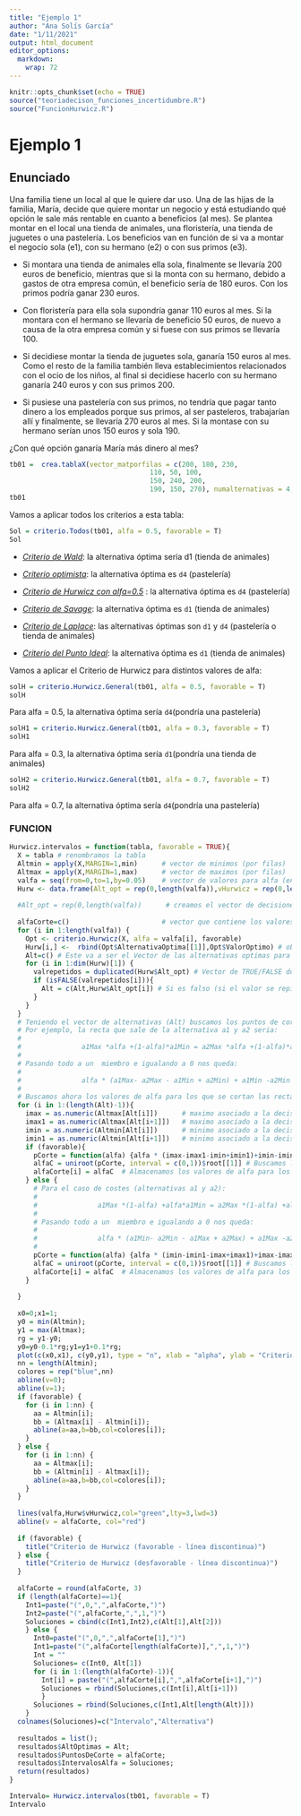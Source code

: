 ```yaml
---
title: "Ejemplo 1"
author: "Ana Solís García"
date: "1/11/2021"
output: html_document
editor_options: 
  markdown: 
    wrap: 72
---
```


```r
knitr::opts_chunk$set(echo = TRUE)
source("teoriadecison_funciones_incertidumbre.R")
source("FuncionHurwicz.R")
```

# Ejemplo 1

## Enunciado

Una familia tiene un local al que le quiere dar uso. Una de las hijas de
la familia, María, decide que quiere montar un negocio y está estudiando
qué opción le sale más rentable en cuanto a beneficios (al mes). Se
plantea montar en el local una tienda de animales, una floristería, una
tienda de juguetes o una pastelería. Los beneficios van en función de si
va a montar el negocio sola (e1), con su hermano (e2) o con sus primos
(e3).

-   Si montara una tienda de animales ella sola, finalmente se llevaría
    200 euros de beneficio, mientras que si la monta con su hermano,
    debido a gastos de otra empresa común, el beneficio sería de 180
    euros. Con los primos podría ganar 230 euros.

-   Con floristería para ella sola supondría ganar 110 euros al mes. Si
    la montara con el hermano se llevaría de beneficio 50 euros, de
    nuevo a causa de la otra empresa común y si fuese con sus primos se
    llevaría 100.

-   Si decidiese montar la tienda de juguetes sola, ganaría 150 euros al
    mes. Como el resto de la familia también lleva establecimientos
    relacionados con el ocio de los niños, al final si decidiese hacerlo
    con su hermano ganaría 240 euros y con sus primos 200.

-   Si pusiese una pastelería con sus primos, no tendría que pagar tanto
    dinero a los empleados porque sus primos, al ser pasteleros,
    trabajarían allí y finalmente, se llevaría 270 euros al mes. Si la
    montase con su hermano serían unos 150 euros y sola 190.

¿Con qué opción ganaría María más dinero al mes?

```r
tb01 =  crea.tablaX(vector_matporfilas = c(200, 180, 230,
                                   110, 50, 100,
                                   150, 240, 200,
                                   190, 150, 270), numalternativas = 4, numestados = 3)
tb01
```

Vamos a aplicar todos los criterios a esta tabla:

```r
Sol = criterio.Todos(tb01, alfa = 0.5, favorable = T)
Sol
```

-   [*Criterio de Wald*]{.ul}: la alternativa óptima sería d1 (tienda de
    animales)

-   [*Criterio optimista*]{.ul}: la alternativa óptima es `d4`
    (pastelería)

-   [*Criterio de Hurwicz con alfa=0.5*]{.ul} : la alternativa óptima es
    `d4` (pastelería)

-   [*Criterio de Savage*]{.ul}: la alternativa óptima es `d1` (tienda
    de animales)

-   [*Criterio de Laplace*]{.ul}: las alternativas óptimas son `d1` y
    `d4` (pastelería o tienda de animales)

-   [*Criterio del Punto Ideal*]{.ul}: la alternativa óptima es `d1`
    (tienda de animales)

Vamos a aplicar el Criterio de Hurwicz para distintos valores de alfa:

```r
solH = criterio.Hurwicz.General(tb01, alfa = 0.5, favorable = T)
solH
```

Para alfa = 0.5, la alternativa óptima sería `d4`(pondría una
pastelería)

```r
solH1 = criterio.Hurwicz.General(tb01, alfa = 0.3, favorable = T)
solH1
```

Para alfa = 0.3, la alternativa óptima sería `d1`(pondría una tienda de
animales)

```r
solH2 = criterio.Hurwicz.General(tb01, alfa = 0.7, favorable = T)
solH2
```

Para alfa = 0.7, la alternativa óptima sería `d4`(pondría una
pastelería)

### FUNCION

```r
Hurwicz.intervalos = function(tabla, favorable = TRUE){
  X = tabla # renombramos la tabla
  Altmin = apply(X,MARGIN=1,min)      # vector de minimos (por filas)
  Altmax = apply(X,MARGIN=1,max)      # vector de maximos (por filas)
  valfa = seq(from=0,to=1,by=0.05)    # vector de valores para alfa (entre 0 y 1)
  Hurw <- data.frame(Alt_opt = rep(0,length(valfa)),vHurwicz = rep(0,length(valfa)))
  
  #Alt_opt = rep(0,length(valfa))      # creamos el vector de decisiones (por el criterio de Hurwicz) para cada valor de alfa
  
  alfaCorte=c()                       # vector que contiene los valores de alfa donde cambian las decisiones
  for (i in 1:length(valfa)) {
    Opt <- criterio.Hurwicz(X, alfa = valfa[i], favorable)
    Hurw[i,] <-  rbind(Opt$AlternativaOptima[[1]],Opt$ValorOptimo) # obtenemos las alternativas para cada alfa
    Alt=c() # Este va a ser el Vector de las alternativas optimas para todos los alfa
    for (i in 1:dim(Hurw)[1]) {
      valrepetidos = duplicated(Hurw$Alt_opt) # Vector de TRUE/FALSE donde los FALSE son los elementos que se repiten
      if (isFALSE(valrepetidos[i])){
        Alt = c(Alt,Hurw$Alt_opt[i]) # Si es falso (si el valor se repite) lo almacenamos en el vector Alt
      }
    }
  }
  # Teniendo el vector de alternativas (Alt) buscamos los puntos de corte de las rectas asociadas a cada alternativa (beneficios)
  # Por ejemplo, la recta que sale de la alternativa a1 y a2 seria: 
  #
  #               a1Max *alfa +(1-alfa)*a1Min = a2Max *alfa +(1-alfa)*a2Min
  # 
  # Pasando todo a un  miembro e igualando a 0 nos queda: 
  #
  #               alfa * (a1Max- a2Max - a1Min + a2Min) + a1Min -a2Min = 0
  # 
  # Buscamos ahora los valores de alfa para los que se cortan las rectas asociadas a cada decision
  for (i in 1:(length(Alt)-1)){
    imax = as.numeric(Altmax[Alt[i]])      # maximo asociado a la decision i del vector Alt
    imax1 = as.numeric(Altmax[Alt[i+1]])   # maximo asociado a la decision i+1 del vector Alt
    imin = as.numeric(Altmin[Alt[i]])      # minimo asociado a la decision i del vector Alt
    imin1 = as.numeric(Altmin[Alt[i+1]])   # minimo asociado a la decision i+1 del vector Alt
    if (favorable){
      pCorte = function(alfa) {alfa * (imax-imax1-imin+imin1)+imin-imin1}
      alfaC = uniroot(pCorte, interval = c(0,1))$root[[1]] # Buscamos los 0 para cada funcion
      alfaCorte[i] = alfaC  # Almacenamos los valores de alfa para los que las rectas se cortan en alfaCorte
    } else {
      # Para el caso de costes (alternativas a1 y a2):
      # 
      #               a1Max *(1-alfa) +alfa*a1Min = a2Max *(1-alfa) +alfa*a2Min
      # 
      # Pasando todo a un  miembro e igualando a 0 nos queda: 
      #
      #               alfa * (a1Min- a2Min - a1Max + a2Max) + a1Max -a2Max = 0
      #
      pCorte = function(alfa) {alfa * (imin-imin1-imax+imax1)+imax-imax1}
      alfaC = uniroot(pCorte, interval = c(0,1))$root[[1]] # Buscamos los 0 para cada funcion
      alfaCorte[i] = alfaC  # Almacenamos los valores de alfa para los que las rectas se cortan en alfaCorte
    }
    
  }
  
  x0=0;x1=1;
  y0 = min(Altmin);
  y1 = max(Altmax);
  rg = y1-y0;
  y0=y0-0.1*rg;y1=y1+0.1*rg;
  plot(c(x0,x1), c(y0,y1), type = "n", xlab = "alpha", ylab = "Criterio Hurwicz");
  nn = length(Altmin);
  colores = rep("blue",nn)
  abline(v=0);
  abline(v=1);
  if (favorable) {
    for (i in 1:nn) {
      aa = Altmin[i];
      bb = (Altmax[i] - Altmin[i]);
      abline(a=aa,b=bb,col=colores[i]);
    }
  } else {
    for (i in 1:nn) {
      aa = Altmax[i];
      bb = (Altmin[i] - Altmax[i]);
      abline(a=aa,b=bb,col=colores[i]);
    }
  }
  
  lines(valfa,Hurw$vHurwicz,col="green",lty=3,lwd=3)
  abline(v = alfaCorte, col="red")
  
  if (favorable) {
    title("Criterio de Hurwicz (favorable - línea discontinua)")
  } else {
    title("Criterio de Hurwicz (desfavorable - línea discontinua)")
  }
  
  alfaCorte = round(alfaCorte, 3)
  if (length(alfaCorte)==1){
    Int1=paste("(",0,",",alfaCorte,")")
    Int2=paste("(",alfaCorte,",",1,")")
    Soluciones = cbind(c(Int1,Int2),c(Alt[1],Alt[2]))
    } else {
      Int0=paste("(",0,",",alfaCorte[1],")")
      Int1=paste("(",alfaCorte[length(alfaCorte)],",",1,")")
      Int = ""
      Soluciones= c(Int0, Alt[1])
      for (i in 1:(length(alfaCorte)-1)){
        Int[i] = paste("(",alfaCorte[i],",",alfaCorte[i+1],")")
        Soluciones = rbind(Soluciones,c(Int[i],Alt[i+1]))
        }
      Soluciones = rbind(Soluciones,c(Int1,Alt[length(Alt)]))
    }
  colnames(Soluciones)=c("Intervalo","Alternativa")
  
  resultados = list();
  resultados$AltOptimas = Alt;
  resultados$PuntosDeCorte = alfaCorte;
  resultados$IntervalosAlfa = Soluciones;
  return(resultados)
}

```

```r
Intervalo= Hurwicz.intervalos(tb01, favorable = T)
Intervalo
```
